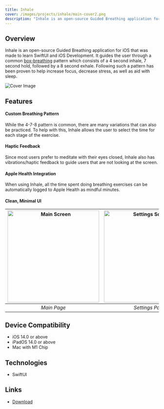 ```yaml
---
title: Inhale
cover: /images/projects/inhale/main-cover2.png
description: "Inhale is an open-source Guided Breathing application for iOS that was made to learn SwiftUI and iOS Development."
---
```


## Overview

Inhale is an open-source Guided Breathing application for iOS that was made to learn SwiftUI and iOS Development. It guides the user through a common [box-breathing](https://www.healthline.com/health/box-breathing) pattern which consists of a 4 second inhale, 7 second hold, followed by a 8 second exhale. Following such a pattern has been proven to help increase focus, decrease stress, as well as aid with sleep.

<img src="/images/projects/inhale/main-cover.png" alt="Cover Image" />

## Features

#### Custom Breathing Pattern

While the 4-7-8 pattern is common, there are many variations that can also be practiced. To help with this, Inhale allows the user to select the time for each stage of the exercise.

#### Haptic Feedback

Since most users prefer to meditate with their eyes closed, Inhale also has vibrations/haptic feedback to guide users that are not looking at the screen.

#### Apple Health Integration

When using Inhale, all the time spent doing breathing exercises can be automatically logged to Apple Health as mindful minutes.

#### Clean, Minimal UI

| <img src="/images/projects/inhale/main-screen.png" width="300px" alt="Main Screen"/> | <img src="/images/projects/inhale/settings.png" width="300px" alt="Settings Screen"/> |
| :----------------------------------------------------------------------------------: | :-----------------------------------------------------------------------------------: |
|                                     _Main Page_                                      |                                    _Settings Page_                                    |

## Device Compatibility

- iOS 14.0 or above
- iPadOS 14.0 or above
- Mac with M1 Chip

## Technologies

- SwiftUI

## Links

- [Download](https://apps.apple.com/us/app/inhale-guided-breathing/id1536517682)
